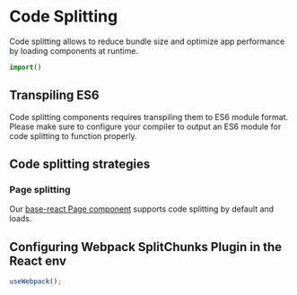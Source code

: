 # Code Splitting

Code splitting allows to reduce bundle size and optimize app performance by loading components at runtime.


```ts
import()
```

## Transpiling ES6
Code splitting components requires transpiling them to ES6 module format. Please make sure to configure your compiler 
to output an ES6 module for code splitting to function properly.

## Code splitting strategies

### Page splitting
Our [base-react Page component](https://bit.dev/teambit/base-react/pages/page) supports code splitting by default and loads.

## Configuring Webpack SplitChunks Plugin in the React env

```ts
useWebpack();
```

